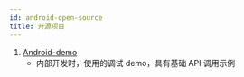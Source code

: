 ```yaml
---
id: android-open-source
title: 开源项目
---
```


1. [Android-demo](https://github.com/duty-os/white-demo-android)
    * 内部开发时，使用的调试 demo，具有基础 API 调用示例
